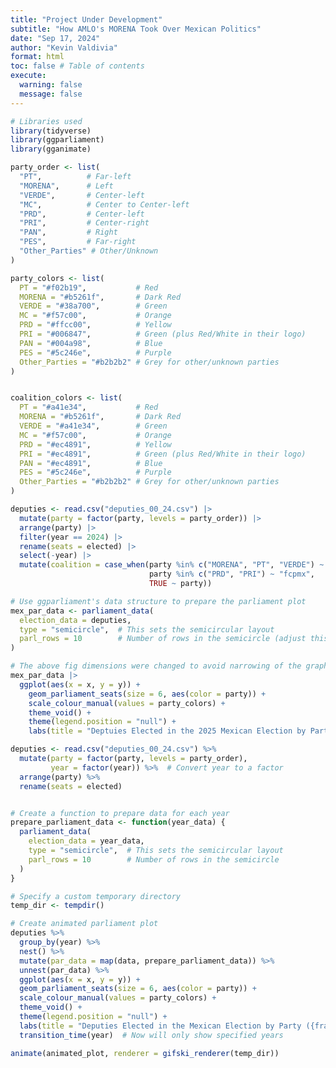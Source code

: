 ```yaml
---
title: "Project Under Development"
subtitle: "How AMLO's MORENA Took Over Mexican Politics"
date: "Sep 17, 2024"
author: "Kevin Valdivia"
format: html
toc: false # Table of contents
execute: 
  warning: false
  message: false
---
```



```r
# Libraries used
library(tidyverse)
library(ggparliament)
library(gganimate)
```


```r
party_order <- list(
  "PT",          # Far-left
  "MORENA",      # Left
  "VERDE",       # Center-left
  "MC",          # Center to Center-left
  "PRD",         # Center-left
  "PRI",         # Center-right
  "PAN",         # Right
  "PES",         # Far-right
  "Other_Parties" # Other/Unknown
)

party_colors <- list(
  PT = "#f02b19",           # Red
  MORENA = "#b5261f",       # Dark Red
  VERDE = "#38a700",        # Green
  MC = "#f57c00",           # Orange
  PRD = "#ffcc00",          # Yellow
  PRI = "#006847",          # Green (plus Red/White in their logo)
  PAN = "#004a98",          # Blue
  PES = "#5c246e",          # Purple
  Other_Parties = "#b2b2b2" # Grey for other/unknown parties
)


coalition_colors <- list(
  PT = "#a41e34",           # Red
  MORENA = "#b5261f",       # Dark Red
  VERDE = "#a41e34",        # Green
  MC = "#f57c00",           # Orange
  PRD = "#ec4891",          # Yellow
  PRI = "#ec4891",          # Green (plus Red/White in their logo)
  PAN = "#ec4891",          # Blue
  PES = "#5c246e",          # Purple
  Other_Parties = "#b2b2b2" # Grey for other/unknown parties
)
```



```r
deputies <- read.csv("deputies_00_24.csv") |> 
  mutate(party = factor(party, levels = party_order)) |> 
  arrange(party) |> 
  filter(year == 2024) |> 
  rename(seats = elected) |> 
  select(-year) |> 
  mutate(coalition = case_when(party %in% c("MORENA", "PT", "VERDE") ~ "morenacoal",
                               party %in% c("PRD", "PRI") ~ "fcpmx",
                               TRUE ~ party))
```

```r
# Use ggparliament's data structure to prepare the parliament plot
mex_par_data <- parliament_data(
  election_data = deputies,
  type = "semicircle",  # This sets the semicircular layout
  parl_rows = 10        # Number of rows in the semicircle (adjust this based on number of seats)
)
```



```r
# The above fig dimensions were changed to avoid narrowing of the graph
mex_par_data |> 
  ggplot(aes(x = x, y = y)) +
    geom_parliament_seats(size = 6, aes(color = party)) + 
    scale_colour_manual(values = party_colors) + 
    theme_void() + 
    theme(legend.position = "null") +
    labs(title = "Deptuies Elected in the 2025 Mexican Election by Party") 
```



```r
deputies <- read.csv("deputies_00_24.csv") %>%
  mutate(party = factor(party, levels = party_order),
         year = factor(year)) %>%  # Convert year to a factor
  arrange(party) %>%
  rename(seats = elected)


# Create a function to prepare data for each year
prepare_parliament_data <- function(year_data) {
  parliament_data(
    election_data = year_data,
    type = "semicircle",  # This sets the semicircular layout
    parl_rows = 10        # Number of rows in the semicircle
  )
}

# Specify a custom temporary directory
temp_dir <- tempdir()

# Create animated parliament plot
deputies %>%
  group_by(year) %>%
  nest() %>%
  mutate(par_data = map(data, prepare_parliament_data)) %>%
  unnest(par_data) %>%
  ggplot(aes(x = x, y = y)) +
  geom_parliament_seats(size = 6, aes(color = party)) + 
  scale_colour_manual(values = party_colors) + 
  theme_void() + 
  theme(legend.position = "null") +
  labs(title = "Deputies Elected in the Mexican Election by Party ({frame_time})") +
  transition_time(year)  # Now will only show specified years

animate(animated_plot, renderer = gifski_renderer(temp_dir))

```